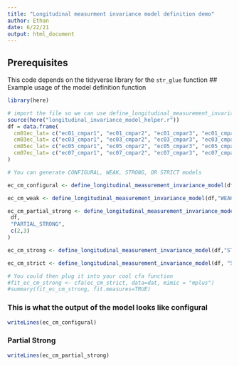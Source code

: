 ```yaml
---
title: "Longitudinal measurment invariance model definition demo"
author: Ethan
date: 6/22/21
output: html_document
---
```


## Prerequisites
This code depends on the tidyverse library for the `str_glue` function
## Example usage of the model definition function
```r
library(here)

# import the file so we can use define_longitudinal_measurement_invariance_model
source(here("longitudinal_invariance_model_helper.r"))
df = data.frame(
  cm01ec_lat= c("ec01_cmpar1", "ec01_cmpar2", "ec01_cmpar3", "ec01_cmpar4"),
  cm03ec_lat= c("ec03_cmpar1", "ec03_cmpar2", "ec03_cmpar3", "ec03_cmpar4"),
  cm05ec_lat= c("ec05_cmpar1", "ec05_cmpar2", "ec05_cmpar3", "ec05_cmpar4"),
  cm07ec_lat= c("ec07_cmpar1", "ec07_cmpar2", "ec07_cmpar3", "ec07_cmpar4")
)

# You can generate CONFIGURAL, WEAK, STRONG, OR STRICT models

ec_cm_configural <- define_longitudinal_measurement_invariance_model(df, "CONFIGURAL")

ec_cm_weak <- define_longitudinal_measurement_invariance_model(df,"WEAK")

ec_cm_partial_strong <- define_longitudinal_measurement_invariance_model(
 df,
 "PARTIAL_STRONG",
 c(2,3)
)

ec_cm_strong <- define_longitudinal_measurement_invariance_model(df,"STRONG")

ec_cm_strict <- define_longitudinal_measurement_invariance_model(df, "STRICT")

# You could then plug it into your cool cfa function
#fit_ec_cm_strong <- cfa(ec_cm_strict, data=dat, mimic = "mplus")
#summary(fit_ec_cm_strong, fit.measures=TRUE)
```

### This is what the output of the model looks like configural
```r
writeLines(ec_cm_configural)
```
### Partial Strong
```r
writeLines(ec_cm_partial_strong)
```
